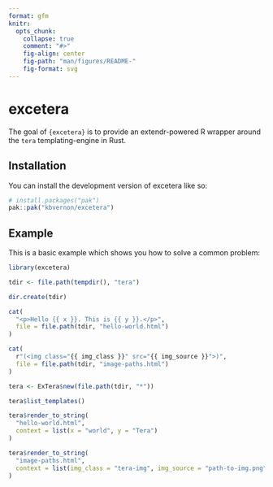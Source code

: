 ```yaml
---
format: gfm
knitr:
  opts_chunk:
    collapse: true
    comment: "#>"
    fig-align: center
    fig-path: "man/figures/README-"
    fig-format: svg
---
```


<!-- README.md is generated from README.qmd. Please edit that file -->

# excetera

<!-- badges: start -->
<!-- badges: end -->

The goal of `{excetera}` is to provide an extendr-powered R wrapper around the 
`tera` templating-engine in Rust.

## Installation

You can install the development version of excetera like so:

``` r
# install.packages("pak")
pak::pak("kbvernon/excetera")
```

## Example

This is a basic example which shows you how to solve a common problem:

```r
library(excetera)

tdir <- file.path(tempdir(), "tera")

dir.create(tdir)

cat(
  "<p>Hello {{ x }}. This is {{ y }}.</p>",
  file = file.path(tdir, "hello-world.html")
)

cat(
  r"(<img class="{{ img_class }}" src="{{ img_source }}">)",
  file = file.path(tdir, "image-paths.html")
)

tera <- ExTera$new(file.path(tdir, "*"))

tera$list_templates()

tera$render_to_string(
  "hello-world.html",
  context = list(x = "world", y = "Tera")
)

tera$render_to_string(
  "image-paths.html",
  context = list(img_class = "tera-img", img_source = "path-to-img.png")
)
```